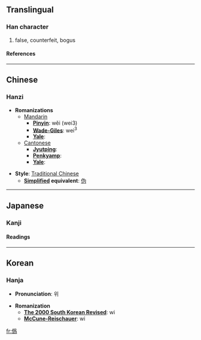 {{see|伪|偽}}

==Translingual==
===Han character===
{{Han char|rad=人|as=12|sn=14|four=|canj=人月竹火 (OBHF)}}
# false, counterfeit, bogus
====References====
{{Han ref|kx=0117.020|dkj=01105|dj=0248.080|hdz=80009.030|uh=50DE|ud=20702}}
----

==Chinese==
===Hanzi===


* '''Romanizations'''
** [[Mandarin]]
*** '''[[Pinyin]]''': wěi (wei3)
*** '''[[Wade-Giles]]''': wei<sup>3</sup>
*** '''[[Yale]]''': 
**[[Cantonese]]
***'''[[Jyutping]]''':
***'''[[Penkyamp]]''': 
***'''[[Yale]]''': 

* '''Style''': [[Traditional Chinese]] 
** '''[[Simplified Chinese|Simplified]] equivalent''': [[伪]]


----
==Japanese==
===Kanji===
{{ja-kanji|grade=|rs=人12}}
====Readings====
{{ja-readings|on=[[ぎ]] (gi), [[か]] (ka)|kun=[[いつわる]] (itsuwaru), [[にせ]] (nise), [[いつわり]] (itsuwari)}}


----
==Korean==
===Hanja===

* '''Pronunciation''': 위

* '''Romanization'''
** '''[[The 2000 South Korean Revised Romanization|The 2000 South Korean Revised]]''': wi
** '''[[McCune-Reischauer]]''': wi


[[fr:僞]]